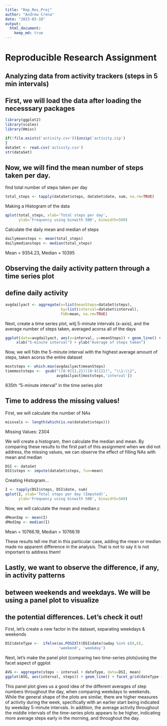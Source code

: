 ---
title: "Rep_Res_Proj"
author: "Andrew Crena"
date: "2023-03-18"
output: 
  html_document:
    keep_md: true
---
# Reproducible Research Assignment

## Analyzing data from activity trackers (steps in 5 min intervals)

## First, we will load the data after loading the necesssary packages

```{r packages, echo=TRUE}
library(ggplot2)
library(scales)
library(Hmisc)
```

```{r readdata, echo=TRUE}
if(!file.exists('activity.csv')){unzip('activity.zip')
}
dataSet <- read.csv('activity.csv')
str(dataSet)
```
## Now, we will find the mean number of steps taken per day.

 find total number of steps taken per day

```{r steps, echo=TRUE}
total_steps <- tapply(dataSet$steps, dataSet$date, sum, na.rm=TRUE)
```

Making a Histogram of the data
```{r hist1, echo=TRUE}
qplot(total_steps, xlab='Total steps per day',
      ylab='Frequency using binwith 500', binwidth=500)
```

Calculate the daily mean and median of steps
```{r dailymeanmedian, echo=TRUE}
dailymeansteps <- mean(total_steps)
dailymediansteps <- median(total_steps)
```

Mean = 9354.23, Median = 10395

## Observing the daily activity pattern through a time series plot
## define daily activity

```{r averagedailyact, echo=TRUE}
avgdailyact <- aggregate(x=list(meanSteps=dataSet$steps),
                         by=list(interval=dataSet$interval),
                         FUN=mean, na.rm=TRUE)
```

Next, create a time series plot, witj 5-minute intervals (x-axis),
and the average number of steps taken, averaged acorss all of the days
```{r timeseriesdaily, echo=TRUE}
ggplot(data=avgdailyact, aes(x=interval, y=meanSteps)) + geom_line() + 
     xlab("5-minute interval") + ylab("Average of steps taken")
```

Now, we will fidn the 5-minute interval with the highest average amount of
steps, taken acorss the entire dataset

```{r 5int, echo=TRUE}
moststeps <- which.max(avgdailyact$meanSteps)
timemoststeps <-  gsub("([0-9]{1,2})([0-9]{2})", "\\1:\\2",
                       avgdailyact[moststeps,'interval'])
```

835th "5-minute interval" in the time series plot

## Time to address the missing values!

First, we will calculate the number of NAs
```{r missing, echo=TRUE}
missvals <- length(which(is.na(dataSet$steps)))
```

Missing Values: 2304 

We will create a histogram, then calculate the median and mean. By comparing
these results to the first part of this assignment when we did not address, the
missing values, we can observe the effect of filling NAs with  mean and median

```{r missinghist, echo=TRUE}
DSI <- dataSet
DSI$steps <- impute(dataSet$steps, fun=mean)
```
Creating Histogram...
```{r histy, echo=TRUE}
I <- tapply(DSI$steps, DSI$date, sum)
qplot(I, xlab='Total steps per day (Imputed)',
      ylab='Frequency using binwith 500', binwidth=500)

```

Now, we will calculate the mean and median.c
```{r nameanmedian, echo=TRUE}
dMeanImp <- mean(I)
dMedImp <- median(I)
```

Mean = 10766.19, Median = 10766.19

These results tell me that in this particular case, adding the mean or median
made no apparent difference in the analysis. That is not to say it is not
important to address them!

## Lastly, we want to observe the difference, if any, in activity patterns 
## between weekends and weekdays. We will be using a panel plot to visualize
## the potential differences. Let's check it out!

First, let's create a new factor in the dataset, separating weekdays & weekends
```{r newfact, echo=TRUE}
DSI$dateType <-  ifelse(as.POSIXlt(DSI$date)$wday %in% c(0,6),
                        'weekend', 'weekday')
```

Next, let's make the panel plot (comparing two time-series plots)using the
facet aspect of ggplot
```{r paneltimesrs, echo=TRUE}
AVG <- aggregate(steps ~ interval + dateType, data=DSI, mean)
ggplot(AVG, aes(interval, steps)) + geom_line() + facet_grid(dateType ~ .) + xlab("5-minute interval") + ylab("avarage number of steps")
```
This panel plot gives us a good idea of the different averages of step numbers throughout the day, when comparing weekdays to weekends. While the general shape of the plots are similar, there are higher measures of activity during the week, specifically with an earlier start being indicated by weekday 5-minute intervals. In addition, the average activity throughout the middle intervals of the time-series plots appears to be higher, indicating more average steps early in the morning, and throughout the day.